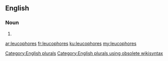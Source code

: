 ==English==

===Noun===
{{head|en}}

# {{plural of|leucophore}}

[[Category:English plurals]][[Category:English plurals using obsolete wikisyntax]]

[[ar:leucophores]]
[[fr:leucophores]]
[[ku:leucophores]]
[[my:leucophores]]